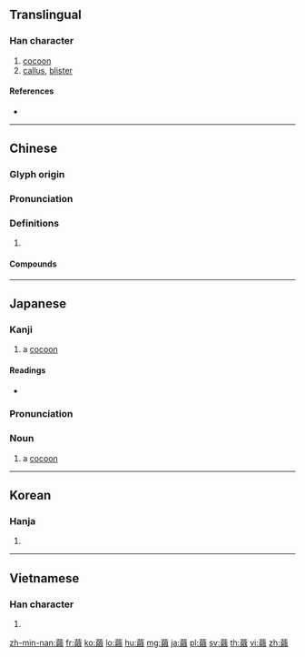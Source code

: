 {{character info/new}}
{{also|茧}}
==Translingual==

===Han character===
{{Han char|rn=120|rad=糸|as=13|asj=12|sn=19|snj=18|four=44227|canj=TBLI,XTBLI}}

# [[cocoon]]
# [[callus]], [[blister]]

====References====
* {{Han ref|kx=0940.110|dkj=27944|dj=1379.180|hdz=53320.020|uh=7E6D|ud=32365|bh=C3B5|bd=50101}}

----

==Chinese==
{{zh-forms|s=茧}}

===Glyph origin===
{{Han etym}}

===Pronunciation===
{{zh-pron
|m=jiǎn
|c=gaan2
|h=pfs=
|md=
|mn=kán/kéng/kián
|w=
|mc=y
|oc=y
|cat=
}}

===Definitions===
{{zh-hanzi}}

# {{rfdef|lang=zh}}

====Compounds====
{{zh-der|繭巴|繭花|繭子}}

----

==Japanese==

===Kanji===
{{ja-kanji|grade=c|rs=糸12}}

# a [[cocoon]]

====Readings====
* {{ja-readings
|goon=[[けん]] (ken)
|kanon=[[けん]] (ken)
|kun=[[まゆ]] (mayu)
|nanori=[[まゆ]] (mayu)}}

===Pronunciation===
{{ja-kanjitab|まゆ|yomi=k}}
{{ja-pron|まゆ|acc=a|y=k}}

===Noun===
{{ja-noun|まゆ}}

# {{lb|ja|entomology|sort=まゆ}} a [[cocoon]]

----

==Korean==

===Hanja===
{{ko-hanja|hangeul=견|eumhun=|rv=gyeon|mr=kyŏn|y=kyen}}

# {{defn|lang=ko|sort=糸13}}

----

==Vietnamese==

===Han character===
{{vi-hantu|[[kiển]], [[kén]], [[kiền]]|rs=糸13}}

# {{defn|lang=vi|sort=糸13}}

[[zh-min-nan:繭]]
[[fr:繭]]
[[ko:繭]]
[[lo:繭]]
[[hu:繭]]
[[mg:繭]]
[[ja:繭]]
[[pl:繭]]
[[sv:繭]]
[[th:繭]]
[[vi:繭]]
[[zh:繭]]